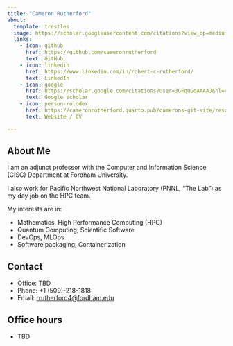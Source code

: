 ```yaml
---
title: "Cameron Rutherford"
about:
  template: trestles
  image: https://scholar.googleusercontent.com/citations?view_op=medium_photo&user=3GFqQGoAAAAJ&citpid=1
  links:
    - icon: github
      href: https://github.com/cameronrutherford
      text: GitHub
    - icon: linkedin
      href: https://www.linkedin.com/in/robert-c-rutherford/
      text: LinkedIn
    - icon: google
      href: https://scholar.google.com/citations?user=3GFqQGoAAAAJ&hl=en&oi=sra
      text: Google scholar
    - icon: person-rolodex
      href: https://cameronrutherford.quarto.pub/camerons-git-site/resume/resume.html
      text: Website / CV

---
```


## About Me

I am an adjunct professor with the Computer and Information Science (CISC) Department at Fordham University.

I also work for Pacific Northwest National Laboratory (PNNL, "The Lab") as my day job on the HPC team.

My interests are in:

- Mathematics, High Performance Computing (HPC)
- Quantum Computing, Scientific Software
- DevOps, MLOps
- Software packaging, Containerization

## Contact

- Office: TBD
- Phone: +1 (509)-218-1818
- Email: [rrutherford4@fordham.edu](mailto:rrutherford4@fordham.edu)

## Office hours

- TBD
